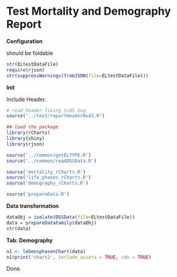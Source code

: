 Test Mortality and Demography Report
========================================================
**Configuration**

should be foldable
```r
str(ELtestDataFile)
require(rjson)
str(suppressWarnings(fromJSON(file=ELtestDataFile)))
```

**Init**

Include Header.
```r
# read header fixing nvd3 bug
source("../test/reportHeaderNvd3.R")

## load the package
library(rCharts)
library(shiny)
library(rjson)

source('../common/getELTYPE.R')
source('../common/readDGSData.R')

source('mortality_rCharts.R')
source('life_phases_rCharts.R')
source('demography_rCharts.R')

source('prepareData.R')
```

**Data transformation**

```r

dataObj = isolate(DGSData(file=ELtestDataFile))
data = prepareDataFamily(dataObj)
str(data)
```


**Tab: Demography**

```r
n1 <- lebensphasenChart(data)
n1$print('chart2', include_assets = TRUE, cdn = TRUE)
```

Done.